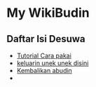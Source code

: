 = My WikiBudin =

== Daftar Isi Desuwa ==

* [[man|Tutorial Cara pakai]]
* [[curhat|keluarin unek unek disini]]
* [[need|Kembalikan abudin]]
* 
